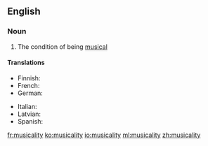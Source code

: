 ==English==

===Noun===
{{en-noun|-}}

# The condition of being [[musical]]

====Translations====
{{trans-top|condition of being musical}}
* Finnish: {{t-|fi|musikaalisuus}}
* French: {{t+|fr|musicalité}}
* German: {{t-|de|Musicalität}}
{{trans-mid}}
* Italian: {{t-|it|musicalità|f}}
* Latvian: {{t-|lv|muzikalitāte}}
* Spanish: {{t+|es|musicalidad|f}}
{{trans-bottom}}

[[fr:musicality]]
[[ko:musicality]]
[[io:musicality]]
[[ml:musicality]]
[[zh:musicality]]